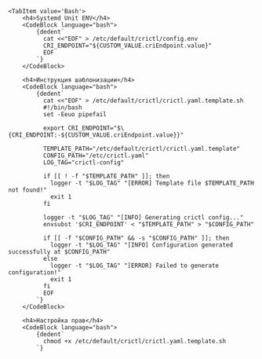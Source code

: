 

<Tabs groupId="install-type">

    <TabItem value='Bash'>
        <h4>Systemd Unit ENV</h4>
        <CodeBlock language="bash">
            {dedent`
              cat <<"EOF" > /etc/default/crictl/config.env
              CRI_ENDPOINT="${CUSTOM_VALUE.criEndpoint.value}"
              EOF
            `}
        </CodeBlock>

        <h4>Инструкция шаблонизации</h4>
        <CodeBlock language="bash">
            {dedent`
              cat <<"EOF" > /etc/default/crictl/crictl.yaml.template.sh
              #!/bin/bash
              set -Eeuo pipefail
              
              export CRI_ENDPOINT="$\{CRI_ENDPOINT:-${CUSTOM_VALUE.criEndpoint.value}}"
              
              TEMPLATE_PATH="/etc/default/crictl/crictl.yaml.template"
              CONFIG_PATH="/etc/crictl.yaml"
              LOG_TAG="crictl-config"
              
              if [[ ! -f "$TEMPLATE_PATH" ]]; then
                logger -t "$LOG_TAG" "[ERROR] Template file $TEMPLATE_PATH not found!"
                exit 1
              fi
              
              logger -t "$LOG_TAG" "[INFO] Generating crictl config..."
              envsubst '$CRI_ENDPOINT' < "$TEMPLATE_PATH" > "$CONFIG_PATH"
              
              if [[ -f "$CONFIG_PATH" && -s "$CONFIG_PATH" ]]; then
                logger -t "$LOG_TAG" "[INFO] Configuration generated successfully at $CONFIG_PATH"
              else
                logger -t "$LOG_TAG" "[ERROR] Failed to generate configuration!"
                exit 1
              fi
              EOF
            `}
        </CodeBlock>

        <h4>Настройка прав</h4>
        <CodeBlock language="bash">
            {dedent`
              chmod +x /etc/default/crictl/crictl.yaml.template.sh
            `}
        </CodeBlock>

        <h4>Шаблон кастомного конфигурационно файла</h4>
        <CodeBlock language="bash">
            {dedent`
              cat <<"EOF" > /etc/default/crictl/crictl.yaml.template
              runtime-endpoint: unix://$\{CRI_ENDPOINT}
              EOF
            `}
        </CodeBlock>

        <h4>Systemd Unit Template</h4>
        <CodeBlock language="bash">
            {dedent`
              cat <<"EOF" > /usr/lib/systemd/system/crictl-config-update.service
              [Unit]
              Description=Update crictl config
              After=network.target
              Wants=network-online.target
              
              [Service]
              Type=oneshot
              EnvironmentFile=-/etc/default/crictl/config.env
              ExecStart=/bin/bash /etc/default/crictl/crictl.yaml.template.sh
              RemainAfterExit=yes
              
              [Install]
              WantedBy=multi-user.target
              EOF
            `}
        </CodeBlock>
    </TabItem>

    <TabItem value='Cloud-init'>
        <h4>Systemd Unit ENV</h4>
        <CodeBlock language="yaml">
            {dedent`
            `}
        </CodeBlock>

        <h4>Инструкция шаблонизации</h4>
        <CodeBlock language="yaml">
            {dedent`
            `}
        </CodeBlock>

        <h4>Шаблон кастомного конфигурационно файла</h4>
        <CodeBlock language="yaml">
            `}
        </CodeBlock>

        <h4>Systemd Unit Template</h4>
        <CodeBlock language="yaml">
            {dedent`
            `}
        </CodeBlock>


    </TabItem>

</Tabs>

